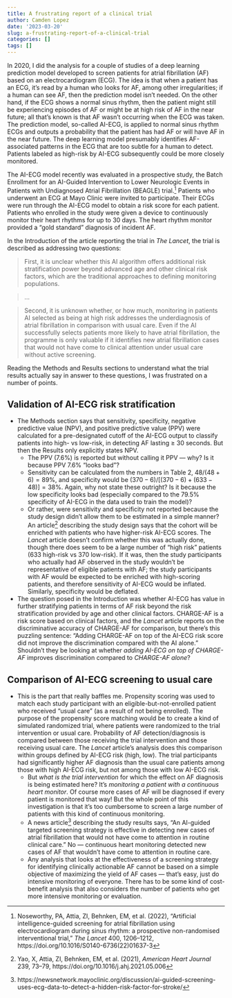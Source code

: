 ```yaml
---
title: A frustrating report of a clinical trial
author: Camden Lopez
date: '2023-03-20'
slug: a-frustrating-report-of-a-clinical-trial
categories: []
tags: []
---
```


In 2020, I did the analysis for a couple of studies of a deep learning prediction model developed to screen patients for atrial fibrillation (AF) based on an electrocardiogram (ECG). The idea is that when a patient has an ECG, it's read by a human who looks for AF, among other irregularities; if a human can see AF, then the prediction model isn't needed. On the other hand, if the ECG shows a normal sinus rhythm, then the patient might still be experiencing episodes of AF or might be at high risk of AF in the near future; all that's known is that AF wasn't occurring when the ECG was taken. The prediction model, so-called AI-ECG, is applied to normal sinus rhythm ECGs and outputs a probability that the patient has had AF or will have AF in the near future. The deep learning model presumably identifies AF-associated patterns in the ECG that are too subtle for a human to detect. Patients labeled as high-risk by AI-ECG subsequently could be more closely monitored.

The AI-ECG model recently was evaluated in a prospective study, the Batch Enrollment for an AI-Guided Intervention to Lower Neurologic Events in Patients with Undiagnosed Atrial Fibrillation (BEAGLE) trial.^[Noseworthy, PA, Attia, ZI, Behnken, EM, et al. (2022), "Artificial intelligence-guided screening for atrial fibrillation using electrocardiogram during sinus rhythm: a prospective non-randomised interventional trial," *The Lancet* 400, 1206--1212, https://doi.org/10.1016/S0140-6736(22)01637-3] Patients who underwent an ECG at Mayo Clinic were invited to participate. Their ECGs were run through the AI-ECG model to obtain a risk score for each patient. Patients who enrolled in the study were given a device to continuously monitor their heart rhythms for up to 30 days. The heart rhythm monitor provided a "gold standard" diagnosis of incident AF.

In the Introduction of the article reporting the trial in *The Lancet*, the trial is described as addressing two questions:

> First, it is unclear whether this AI algorithm offers additional risk stratification power beyond advanced age and other clinical risk factors, which are the traditional approaches to defining monitoring populations.

> ...

> Second, it is unknown whether, or how much, monitoring in patients AI selected as being at high risk addresses the underdiagnosis of atrial fibrillation in comparison with usual care. Even if the AI successfully selects patients more likely to have atrial fibrillation, the programme is only valuable if it identifies new atrial fibrillation cases that would not have come to clinical attention under usual care without active screening.

Reading the Methods and Results sections to understand what the trial results actually say in answer to these questions, I was frustrated on a number of points.

## Validation of AI-ECG risk stratification

* The Methods section says that sensitivity, specificity, negative predictive value (NPV), and positive predictive value (PPV) were calculated for a pre-designated cutoff of the AI-ECG output to classify patients into high- vs low-risk, in detecting AF lasting $\geq$ 30 seconds. But then the Results only explicitly states NPV.
  * The PPV (7.6%) is reported but without calling it PPV --- why? Is it because PPV 7.6% "looks bad"?
  * Sensitivity can be calculated from the numbers in Table 2, $48/(48+6)=89\%$, and specificity would be $(370-6) / [(370-6) + (633-48)]=38\%$. Again, why not state these outright? Is it because the low specificity looks bad (especially compared to the 79.5% specificity of AI-ECG in the data used to train the model)?
  * Or rather, were sensitivity and specificity not reported because the study design didn't allow them to be estimated in a simple manner? An article^[Yao, X, Attia, ZI, Behnken, EM, et al. (2021), *American Heart Journal* 239, 73--79, https://doi.org/10.1016/j.ahj.2021.05.006] describing the study design says that the cohort will be enriched with patients who have higher-risk AI-ECG scores. The *Lancet* article doesn't confirm whether this was actually done, though there does seem to be a large number of "high risk" patients (633 high-risk vs 370 low-risk). If it was, then the study participants who actually had AF observed in the study wouldn't be representative of eligible patients with AF; the study participants with AF would be expected to be enriched with high-scoring patients, and therefore sensitivity of AI-ECG would be inflated. Similarly, specificity would be deflated.
* The question posed in the Introduction was whether AI-ECG has value in further stratifying patients in terms of AF risk beyond the risk stratification provided by age and other clinical factors. CHARGE-AF is a risk score based on clinical factors, and the *Lancet* article reports on the discriminative accuracy of CHARGE-AF for comparison, but there's this puzzling sentence: "Adding CHARGE-AF on top of the AI-ECG risk score did not improve the discrimination compared with the AI alone." Shouldn't they be looking at whether *adding AI-ECG on top of CHARGE-AF* improves discrimination compared to *CHARGE-AF alone*?

## Comparison of AI-ECG screening to usual care

* This is the part that really baffles me. Propensity scoring was used to match each study participant with an eligible-but-not-enrolled patient who received "usual care" (as a result of not being enrolled). The purpose of the propensity score matching would be to create a kind of simulated randomized trial, where patients were randomized to the trial intervention or usual care. Probability of AF detection/diagnosis is compared between those receiving the trial intervention and those receiving usual care. The *Lancet* article's analysis does this comparison within groups defined by AI-ECG risk (high, low). The trial participants had significantly higher AF diagnosis than the usual care patients among those with high AI-ECG risk, but not among those with low AI-ECG risk.
  * But *what is the trial intervention* for which the effect on AF diagnosis is being estimated here? It's *monitoring a patient with a continuous heart monitor*. Of course more cases of AF will be diagnosed if every patient is monitored that way! But the whole point of this investigation is that it's too cumbersome to screen a large number of patients with this kind of continuous monitoring.
  * A news article^[https://newsnetwork.mayoclinic.org/discussion/ai-guided-screening-uses-ecg-data-to-detect-a-hidden-risk-factor-for-stroke/] describing the study results says, "An AI-guided targeted screening strategy is effective in detecting new cases of atrial fibrillation that would not have come to attention in routine clinical care." No --- continuous heart monitoring detected new cases of AF that wouldn't have come to attention in routine care.
  * Any analysis that looks at the effectiveness of a screening strategy for identifying clinically actionable AF cannot be based on a simple objective of maximizing the yield of AF cases --- that's easy, just do intensive monitoring of everyone. There has to be some kind of cost-benefit analysis that also considers the number of patients who get more intensive monitoring or evaluation.
